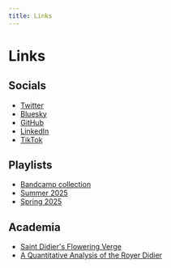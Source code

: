 ```yaml
---
title: Links
---
```


# Links

## Socials

- [Twitter](https://twitter.com/suburbanrunaway)
- [Bluesky](https://bsky.app/profile/suburbanrunaway.bsky.social)
- [GitHub](https://github.com/jack-walton)
- [LinkedIn](https://www.linkedin.com/in/jackspencerwalton)
- [TikTok](https://www.tiktok.com/@jackspencerwalton)

## Playlists

- [Bandcamp collection](https://bandcamp.com/suburbanrunaway)
- [Summer 2025](https://open.spotify.com/playlist/47CsxQufK0enHxi3akbiO1?si=KGi8cA3gTki38q5j2saL0g)
- [Spring 2025](https://open.spotify.com/playlist/5JUygXfZe3TcFoRLThgNZL?si=UNyOj2PvRDStCnlA3oquaw)

## Academia

- [Saint Didier's Flowering Verge](https://differentvisions.org/homage-to-medieval-langres/)
- [A Quantitative Analysis of the Royer Didier](https://daedalus.umkc.edu/CODICES/royer-walton.html)